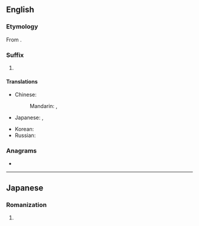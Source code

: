 ==English==

===Etymology===
From {{bor|en|ja|-}} {{ja-r|くん}}.

===Suffix===
{{en-suffix}}

# {{lb|en|anime and manga fandom}} {{non-gloss definition|Appended to a young man's name or nickname to indicate familiarity.}}

====Translations====
{{trans-top|nominal affix indicating familiarity}}
* Chinese:
*: Mandarin: {{t+|cmn|君|tr=-jūn|sc=Hani}}, {{t+|cmn|菌|tr=-jùn|sc=Hani}}
* Japanese: {{t|ja|くん|tr=-kun}}, {{t+|ja|君|tr=くん, kun}} {{qualifier|mostly written in kana}}
{{trans-mid}}
* Korean: {{t+|ko|군}}
* Russian: {{t+|ru|-кун}}
{{trans-bottom}}

===Anagrams===
* {{anagrams|en|a=knu|unk.}}

----

==Japanese==

===Romanization===
{{ja-romaji}}

# {{ja-romanization of|くん}}